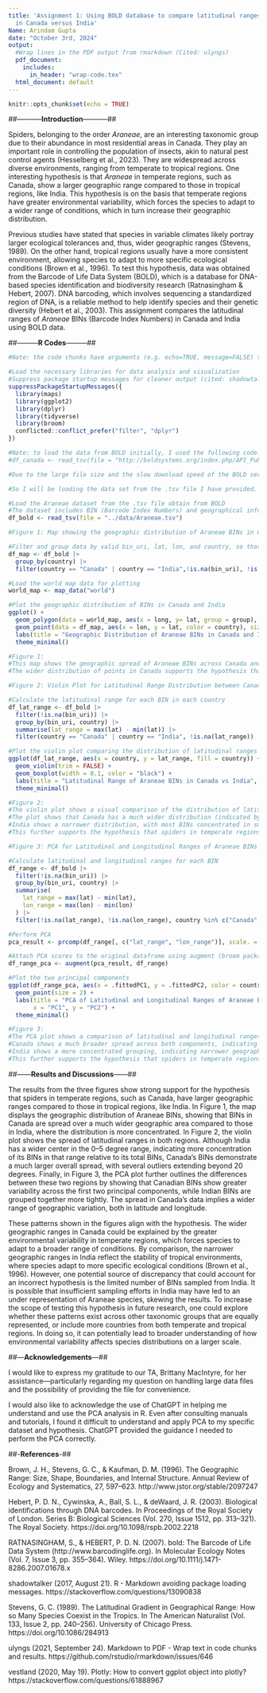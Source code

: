 ```yaml
---
title: 'Assignment 1: Using BOLD database to compare latitudinal ranges of Araneae
  in Canada versus India'
Name: Arindam Gupta
date: "October 3rd, 2024"
output:
  #Wrap lines in the PDF output from rmarkdown (Cited: ulyngs)
  pdf_document:
    includes:
      in_header: "wrap-code.tex"
  html_document: default
---
```


```r
knitr::opts_chunk$set(echo = TRUE)
```

##-----------**Introduction**-----------##

Spiders, belonging to the order *Araneae*, are an interesting taxonomic group due to their abundance in most residential areas in Canada. They play an important role in controlling the population of insects, akin to natural pest control agents (Hesselberg et al., 2023). They are widespread across diverse environments, ranging from temperate to tropical regions. One interesting hypothesis is that *Araneae* in temperate regions, such as Canada, show a larger geographic range compared to those in tropical regions, like India. This hypothesis is on the basis that temperate regions have greater environmental variability, which forces the species to adapt to a wider range of conditions, which in turn increase their geographic distribution. 

Previous studies have stated that species in variable climates likely portray larger ecological tolerances and, thus, wider geographic ranges (Stevens, 1989). On the other hand, tropical regions usually have a more consistent environment, allowing species to adapt to more specific ecological conditions (Brown et al., 1996). To test this hypothesis, data was obtained from the Barcode of Life Data System (BOLD), which is a database for DNA-based species identification and biodiversity research (Ratnasingham & Hebert, 2007). DNA barcoding, which involves sequencing a standardized region of DNA, is a reliable method to help identify species and their genetic diversity (Hebert et al., 2003). This assignment compares the latitudinal ranges of *Araneae* BINs (Barcode Index Numbers) in Canada and India using BOLD data.



##---------**R Codes**---------##
```r
#Note: the code chunks have arguments (e.g. echo=TRUE, message=FALSE) that help in suppressing messages and warning when this file is knit, for a more cleaner output
```

```r
#Load the necessary libraries for data analysis and visualization
#Suppress package startup messages for cleaner output (cited: shadowtalker, 2017)
suppressPackageStartupMessages({
  library(maps)     
  library(ggplot2)     
  library(dplyr)
  library(tidyverse)
  library(broom)
  conflicted::conflict_prefer("filter", "dplyr")
})


```

```r
#Note: to load the data from BOLD initially, I used the following code: 
#df_canada <- read_tsv(file = "http://boldsystems.org/index.php/API_Public/combined?taxon=Araneae&geo=Canada&format=tsv")

#Due to the large file size and the slow download speed of the BOLD servers, I have included the .tsv file as an attachment when submitting this assignment (as discussed and allowed to in the email I sent)

#So I will be loading the data set from the .tsv file I have provided. Please place the Araneae.tsv file in a subfolder called data inside your working directory (as it was taught to us in class)

#Load the Araneae dataset from the .tsv file obtain from BOLD
#The dataset includes BIN (Barcode Index Numbers) and geographical information (latitude and longitude).
df_bold <- read_tsv(file = "../data/Araneae.tsv")
```


```r

#Figure 1: Map showing the geographic distribution of Araneae BINs in Canada and India

#Filter and group data by valid bin_uri, lat, lon, and country, so that only Canada and India are included.
df_map <- df_bold |> 
  group_by(country) |> 
  filter(country == "Canada" | country == "India",!is.na(bin_uri), !is.na(lat), !is.na(lon)) 

#Load the world map data for plotting
world_map <- map_data("world")

#Plot the geographic distribution of BINs in Canada and India
ggplot() +
  geom_polygon(data = world_map, aes(x = long, y= lat, group = group), fill = "lightgray", color = "white") +
  geom_point(data = df_map, aes(x = lon, y = lat, color = country), size = 2) +
  labs(title = "Geographic Distribution of Araneae BINs in Canada and India", x = "Longitude", y = "Latitude") +
  theme_minimal()


```



```r

#Figure 1:
#This map shows the geographic spread of Araneae BINs across Canada and India.
#The wider distribution of points in Canada supports the hypothesis that spiders in temperate regions have larger geographic ranges due to greater environmental variability compared to the more concentrated distribution of BINs in tropical India.

```




```r

#Figure 2: Violin Plot for Latitudinal Range Distribution between Canada and India

#Calculate the latitudinal range for each BIN in each country
df_lat_range <- df_bold |> 
  filter(!is.na(bin_uri)) |>
  group_by(bin_uri, country) |> 
  summarise(lat_range = max(lat) - min(lat)) |>
  filter(country == "Canada" | country == "India", !is.na(lat_range))

#Plot the violin plot comparing the distribution of latitudinal ranges in both countries
ggplot(df_lat_range, aes(x = country, y = lat_range, fill = country)) +
  geom_violin(trim = FALSE) +
  geom_boxplot(width = 0.1, color = "black") +
  labs(title = "Latitudinal Range of Araneae BINs in Canada vs India", x = "Country", y = "Latitudinal Range") +
  theme_minimal()

```



```r

#Figure 2:
#The violin plot shows a visual comparison of the distribution of latitudinal ranges between Canada and India.
#The plot shows that Canada has a much wider distribution (indicated by the longer stem of the "violin"), with several outliers, indicating a larger overall geographic range.
#India shows a narrower distribution, with most BINs concentrated in smaller ranges (wider base of the "violin").
#This further supports the hypothesis that spiders in temperate regions have larger geographic ranges compared to tropical regions.

```



```r
#Figure 3: PCA for Latitudinal and Longitudinal Ranges of Araneae BINs

#Calculate latitudinal and longitudinal ranges for each BIN
df_range <- df_bold |> 
  filter(!is.na(bin_uri)) |> 
  group_by(bin_uri, country) |> 
  summarise(
    lat_range = max(lat) - min(lat),  
    lon_range = max(lon) - min(lon)   
  ) |> 
  filter(!is.na(lat_range), !is.na(lon_range), country %in% c("Canada", "India"))

#Perform PCA
pca_result <- prcomp(df_range[, c("lat_range", "lon_range")], scale. = TRUE)

#Attach PCA scores to the original dataframe using augment (broom package)
df_range_pca <- augment(pca_result, df_range)

#Plot the two principal components
ggplot(df_range_pca, aes(x = .fittedPC1, y = .fittedPC2, color = country)) +
  geom_point(size = 2) +
  labs(title = "PCA of Latitudinal and Longitudinal Ranges of Araneae BINs",
       x = "PC1", y = "PC2") +
  theme_minimal()


```

```r

#Figure 3:
#The PCA plot shows a comparison of latitudinal and longitudinal ranges for Araneae BINs between Canada and India.
#Canada shows a much broader spread across both components, indicating greater geographic variation.
#India shows a more concentrated grouping, indicating narrower geographic ranges.
#This further supports the hypothesis that spiders in temperate regions have larger geographic ranges compared to tropical regions.
```



##------**Results and Discussions**------##

The results from the three figures show strong support for the hypothesis that spiders in temperate regions, such as Canada, have larger geographic ranges compared to those in tropical regions, like India. In Figure 1, the map displays the geographic distribution of Araneae BINs, showing that BINs in Canada are spread over a much wider geographic area compared to those in India, where the distribution is more concentrated. In Figure 2, the violin plot shows the spread of latitudinal ranges in both regions. Although India has a wider center in the 0–5 degree range, indicating more concentration of its BINs in that range relative to its total BINs, Canada’s BINs demonstrate a much larger overall spread, with several outliers extending beyond 20 degrees. Finally, in Figure 3, the PCA plot further outlines the differences between these two regions by showing that Canadian BINs show greater variability across the first two principal components, while Indian BINs are grouped together more tightly. The spread in Canada’s data implies a wider range of geographic variation, both in latitude and longitude.


These patterns shown in the figures align with the hypothesis. The wider geographic ranges in Canada could be explained by the greater environmental variability in temperate regions, which forces species to adapt to a broader range of conditions. By comparison, the narrower geographic ranges in India reflect the stability of tropical environments, where species adapt to more specific ecological conditions (Brown et al., 1996). However, one potential source of discrepancy that could account for an incorrect hypothesis is the limited number of BINs sampled from India. It is possible that insufficient sampling efforts in India may have led to an under representation of Araneae species, skewing the results. To increase the scope of testing this hypothesis in future research, one could explore whether these patterns exist across other taxonomic groups that are equally represented, or include more countries from both temperate and tropical regions. In doing so, it can potentially lead to broader understanding of how environmental variability affects species distributions on a larger scale.




##---**Acknowledgements**---##

I would like to express my gratitude to our TA, Brittany MacIntyre, for her assistance—particularly regarding my question on handling large data files and the possibility of providing the file for convenience.


I would also like to acknowledge the use of ChatGPT in helping me understand and use the PCA analysis in R. Even after consulting manuals and tutorials, I found it difficult to understand and apply PCA to my specific dataset and hypothesis. ChatGPT provided the guidance I needed to perform the PCA correctly.


##-**References**-##

Brown, J. H., Stevens, G. C., & Kaufman, D. M. (1996). The Geographic Range: Size, Shape, Boundaries, and Internal Structure. Annual Review of Ecology and Systematics, 27, 597–623. http://www.jstor.org/stable/2097247

Hebert, P. D. N., Cywinska, A., Ball, S. L., & deWaard, J. R. (2003). Biological identifications through DNA barcodes. In Proceedings of the Royal Society of London. Series B: Biological Sciences (Vol. 270, Issue 1512, pp. 313–321). The Royal Society. https://doi.org/10.1098/rspb.2002.2218

RATNASINGHAM, S., & HEBERT, P. D. N. (2007). <scp>bold</scp>: The Barcode of Life Data System (http://www.barcodinglife.org). In Molecular Ecology Notes (Vol. 7, Issue 3, pp. 355–364). Wiley. https://doi.org/10.1111/j.1471-8286.2007.01678.x

shadowtalker (2017, August 21). R - Markdown avoiding package loading messages. https://stackoverflow.com/questions/13090838

Stevens, G. C. (1989). The Latitudinal Gradient in Geographical Range: How so Many Species Coexist in the Tropics. In The American Naturalist (Vol. 133, Issue 2, pp. 240–256). University of Chicago Press. https://doi.org/10.1086/284913

ulyngs (2021, September 24). Markdown to PDF - Wrap text in code chunks and results. https://github.com/rstudio/rmarkdown/issues/646

vestland (2020, May 19). Plotly: How to convert ggplot object into plotly? https://stackoverflow.com/questions/61888967
